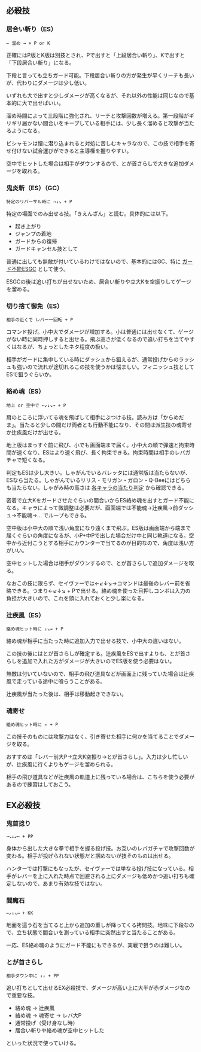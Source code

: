 ## 必殺技

### 居合い斬り（ES）

```
← 溜め → + P or K
```

正確にはP版とK版は別技とされ、Pで出すと「上段居合い斬り」、Kで出すと「下段居合い斬り」になる。

下段と言っても立ちガード可能。下段居合い斬りの方が発生が早くリーチも長いが、代わりにダメージは少し低い。

いずれも大で出すと少しダメージが高くなるが、それ以外の性能は同じなので基本的に大で出せばいい。

溜め時間によって三段階に強化され、リーチと攻撃回数が増える。第一段階がギリギリ届かない間合いをキープしている相手には、少し長く溜めると攻撃が当たるようになる。

ビシャモンは懐に潜り込まれると対処に苦しむキャラなので、この技で相手を寄せ付けない試合運びができると主導権を握りやすい。

空中でヒットした場合は相手がダウンするので、とが首さらしで大きな追加ダメージを取れる。

### 鬼炎斬（ES）（GC）

```
特定のリバーサル時に →↓↘ + P
```

特定の場面でのみ出せる技。「きえんざん」と読む。具体的には以下。

- 起き上がり
- ジャンプの着地
- ガードからの復帰
- ガードキャンセル技として

普通に出しても無敵が付いているわけではないので、基本的にはGC、特に [ガード不能ESGC](../techniques/unblockable_esgc) として使う。

ESGCの後は追い打ちが出せないため、居合い斬りや立大Kを空振りしてゲージを溜める。

### 切り捨て御免（ES）

```
相手の近くで レバー一回転 + P
```

コマンド投げ。小中大でダメージが増加する。小は普通には出せなくて、ゲージがない時に同時押しすると出せる。飛ぶ高さが低くなるので追い打ちを当てやすくはなるが、ちょっとしたネタ程度の扱い。

相手がガードに集中している時にダッシュから狙えるが、通常投げからのラッシュも強いので流れが途切れるこの技を使うかは悩ましい。フィニッシュ技としてESで狙うぐらいか。

### 絡め魂（ES）

```
地上 or 空中で ←↙↓↘→ + P
```

肩のところに浮いてる魂を飛ばして相手にぶつける技。読み方は「からめだま」。当たると少しの間だけ両者とも行動不能になり、その間は派生技の魂寄せか辻疾風だけが出せる。

地上版はまっすぐ前に飛び、小でも画面端まで届く。小中大の順で弾速と拘束時間が速くなり、ESはより速く飛び、長く拘束できる。拘束時間は相手のレバガチャで短くなる。

判定もESは少し大きい。しゃがんでいるバレッタには通常版は当たらないが、ESなら当たる。しゃがんでいるリリス・モリガン・ガロン・Q-Beeにはどちらも当たらない。しゃがみ時の高さは [各キャラの当たり判定](../statistics/hitBox) から確認できる。

密着で立大Kをガードさせたぐらいの間合いからES絡め魂を出すとガード不能になる。キャラによって微調整は必要だが、画面端では不能魂→辻疾風→前ダッシュ→不能魂→… でループもできる。

空中版は小中大の順で浅い角度になり遠くまで飛ぶ。ES版は画面端から端まで届くぐらいの角度になるが、小P+中Pで出した場合だけ中と同じ軌道になる。空中から近付こうとする相手にカウンターで当てるのが目的なので、角度は浅い方がいい。

空中ヒットした場合は相手がダウンするので、とが首さらしで追加ダメージを取る。

なおこの技に限らず、セイヴァーでは←↙↓↘→コマンドは最後のレバー前を省略できる。つまり←↙↓↘ + Pで出せる。絡め魂を使った目押しコンボは入力の負担が大きいので、これを頭に入れておくと少し楽になる。

### 辻疾風（ES）

```
絡め魂ヒット時に ↓↘→ + P
```

絡め魂が相手に当たった時に追加入力で出せる技で、小中大の違いはない。

この技の後にはとが首さらしが確定する。辻疾風をESで出すよりも、とが首さらしを追加で入れた方がダメージが大きいのでES版を使う必要はない。

無敵は付いていないので、相手の飛び道具などが画面上に残っていた場合は辻疾風で走っている途中に喰らうことがある。

辻疾風が当たった後は、相手は移動起きできない。

### 魂寄せ

```
絡め魂ヒット時に ← + P
```

この技そのものには攻撃力はなく、引き寄せた相手に何かを当てることでダメージを取る。

おすすめは「レバー前大P→立大K空振り→とが首さらし」。入力は少し忙しいが、辻疾風に行くよりもゲージを溜められる。

相手の飛び道具などが辻疾風の軌道上に残っている場合は、こちらを使う必要があるので練習はしておこう。

## EX必殺技

### 鬼首捻り

```
→↘↓↙← + PP
```

身体から出した大きな拳で相手を握る投げ技。お互いのレバガチャで攻撃回数が変わる。相手が投げられない状態だと掴めないが技そのものは出せる。

ハンターでは打撃にもなったが、セイヴァーでは単なる投げ技になっている。相手がレバーを上に入れた時点で回避される上にダメージも低めかつ追い打ちも確定しないので、あまり有効な技ではない。

### 閻魔石

```
←↙↓↘→ + KK
```

地面を這う石を当てると上から追加の重しが降ってくる拷問技。地味に下段なので、立ち状態で間合いを測っている相手に突然出すと当たることがある。

一応、ES絡め魂のようにガード不能にもできるが、実戦で狙うのは難しい。

### とが首さらし

```
相手ダウン中に ↓↓ + PP
```

追い打ちとして出せるEX必殺技で、ダメージが高い上に大半が赤ダメージなので重要な技。

- 絡め魂 → 辻疾風
- 絡め魂 → 魂寄せ → レバ大P
- 通常投げ（受け身なし時）
- 居合い斬りや絡め魂が空中ヒットした

といった状況で使っていける。
